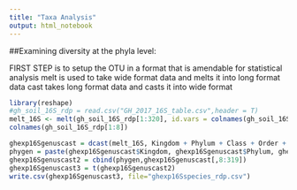 ```yaml
---
title: "Taxa Analysis"
output: html_notebook
---
```


##Examining diversity at the phyla level: 

FIRST STEP is to setup the OTU in a format that is amendable for statistical analysis melt is used to take wide format data and melts it into long format data cast takes long format data and casts it into wide format 

```r
library(reshape)
#gh_soil_16S_rdp = read.csv("GH_2017_16S_table.csv",header = T)
melt_16S <- melt(gh_soil_16S_rdp[1:320], id.vars = colnames(gh_soil_16S_rdp[1:8]))
colnames(gh_soil_16S_rdp[1:8])

ghexp16Sgenuscast = dcast(melt_16S, Kingdom + Phylum + Class + Order + Family + Genus + Species ~ variable, fun.aggregate = sum)
phygen = paste(ghexp16Sgenuscast$Kingdom, ghexp16Sgenuscast$Phylum, ghexp16Sgenuscast$Class,ghexp16Sgenuscast$Order, ghexp16Sgenuscast$Family, ghexp16Sgenuscast$Genus,ghexp16Sgenuscast$Species,ghexp16Sgenuscast$taxonomy)
ghexp16Sgenuscast2 = cbind(phygen,ghexp16Sgenuscast[,8:319])
ghexp16Sgenuscast3 = t(ghexp16Sgenuscast2)
write.csv(ghexp16Sgenuscast3, file="ghexp16Sspecies_rdp.csv")
```

